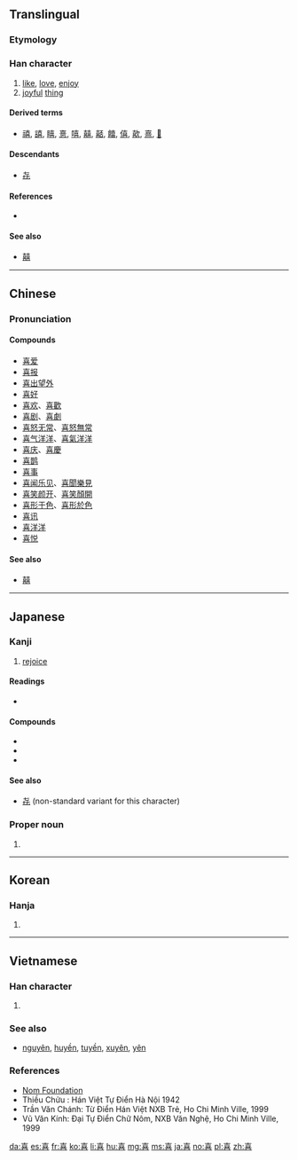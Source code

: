 {{also|憙|𠷸}}
==Translingual==
{{stroke order|strokes=12}}

===Etymology===
{{Han compound|壴|口|t2=mouth|ls=ic}}

===Han character===
{{Han char|rn=30|rad=口|as=09|sn=12|four=4060<sub>1</sub>|canj=土口廿口 (GRTR)|ids=⿱[[壴]][[口]]}}

# [[like]], [[love]], [[enjoy]]
# [[joyful]] [[thing]]

====Derived terms====
* [[禧]], [[譆]], [[瞦]], [[憙]], [[嘻]], [[囍]], [[嚭]], [[饎]], [[僖]], [[歖]], [[熹]], [[𢜳]]

====Descendants====
* [[㐂]]

====References====
* {{Han ref|kx=0199.050|dkj=03957|dj=0420.290|hdz=10649.020|uh=559C|ud=21916|bh=B3DF|bd=46047}}

====See also====
* [[囍]] <!-- list separately b/c duplicated character, hence worth pointing out -->

----

==Chinese==
{{zh-forms}}

===Pronunciation===
{{zh-pron
|m=xǐ
|c=hei2
|mn=hí
|mc=y
|oc=y
|ma=
|cat=v,n
}}

====Compounds====
* [[喜爱]]
* [[喜报]]
* [[喜出望外]]
* [[喜好]]
* [[喜欢]]、[[喜歡]]
* [[喜剧]]、[[喜劇]]
* [[喜怒无常]]、[[喜怒無常]]
* [[喜气洋洋]]、[[喜氣洋洋]]
* [[喜庆]]、[[喜慶]]
* [[喜鹊]]
* [[喜事]]
* [[喜闻乐见]]、[[喜聞樂見]]
* [[喜笑颜开]]、[[喜笑顏開]]
* [[喜形于色]]、[[喜形於色]]
* [[喜讯]]
* [[喜洋洋]]
* [[喜悦]]

====See also====
* [[囍]]

----

==Japanese==

===Kanji===
{{ja-kanji|grade=4|rs=口09}}

# [[rejoice]]

====Readings====
* {{ja-readings|goon=[[こ]] (ko)|kanon=[[き]] (ki)|kun=[[よろこぶ]] (yorokobu), [[よろこび]] (yorokobi)}}

====Compounds====
* {{ja-r|喜劇|gloss=[[comedy]]|きげき}}
* {{ja-r|喜捨|きしゃ}}
* {{ja-r|悲喜|gloss=joys and sorrows|ひき}}

====See also====
* [[㐂]] (non-standard variant for this character)

===Proper noun===
{{ja-pos|よし|proper}}

# {{given name|male|lang=ja|sort=よし}}

----

==Korean==

===Hanja===
{{ko-hanja|hangeul=희|rv=hui|mr=hŭi}}

# {{defn|lang=ko|sort=口09}}

----

==Vietnamese==

===Han character===
{{vi-hantu|[[hỉ]], [[hỷ]], [[hẻ]], [[hởi]]|rs=口09}} 

# {{defn|lang=vi|sort=口09}}

===See also===
* [[nguyên]], [[huyền]], [[tuyền]], [[xuyên]], [[yên]]

===References===
*[http://nomfoundation.org/common/nom_details.php?codepoint=559c Nom Foundation]
*Thiều Chửu : Hán Việt Tự Điển Hà Nội 1942
*Trần Văn Chánh: Từ Điển Hán Việt NXB Trẻ, Ho Chi Minh Ville, 1999
*Vũ Văn Kính: Đại Tự Điển Chữ Nôm, NXB Văn Nghệ, Ho Chi Minh Ville, 1999

[[da:喜]]
[[es:喜]]
[[fr:喜]]
[[ko:喜]]
[[li:喜]]
[[hu:喜]]
[[mg:喜]]
[[ms:喜]]
[[ja:喜]]
[[no:喜]]
[[pl:喜]]
[[zh:喜]]